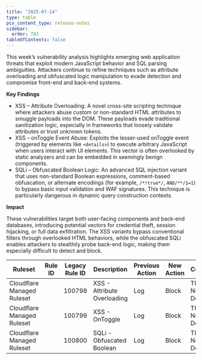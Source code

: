```yaml
---
title: "2025-07-14"
type: table
pcx_content_type: release-notes
sidebar:
  order: 783
tableOfContents: false
---
```



This week’s vulnerability analysis highlights emerging web application threats that exploit modern JavaScript behavior and SQL parsing ambiguities. Attackers continue to refine techniques such as attribute overloading and obfuscated logic manipulation to evade detection and compromise front-end and back-end systems.

**Key Findings**

- XSS – Attribute Overloading: A novel cross-site scripting technique where attackers abuse custom or non-standard HTML attributes to smuggle payloads into the DOM. These payloads evade traditional sanitization logic, especially in frameworks that loosely validate attributes or trust unknown tokens.
- XSS – onToggle Event Abuse: Exploits the lesser-used onToggle event (triggered by elements like `<details>`) to execute arbitrary JavaScript when users interact with UI elements. This vector is often overlooked by static analyzers and can be embedded in seemingly benign components.
- SQLi – Obfuscated Boolean Logic: An advanced SQL injection variant that uses non-standard Boolean expressions, comment-based obfuscation, or alternate encodings (for example, `/*!true*/`, `AND/**/1=1`) to bypass basic input validation and WAF signatures. This technique is particularly dangerous in dynamic query construction contexts.

**Impact**

These vulnerabilities target both user-facing components and back-end databases, introducing potential vectors for credential theft, session hijacking, or full data exfiltration. The XSS variants bypass conventional filters through overlooked HTML behaviors, while the obfuscated SQLi enables attackers to stealthily probe back-end logic, making them especially difficult to detect and block.

<table style="width: 100%">
	<thead>
		<tr>
			<th>Ruleset</th>
			<th>Rule ID</th>
			<th>Legacy Rule ID</th>
			<th>Description</th>
			<th>Previous Action</th>
			<th>New Action</th>
			<th>Comments</th>
		</tr>
	</thead>
	<tbody>
		<tr>
			<td>Cloudflare Managed Ruleset</td>
			<td>
				<RuleID id="a8918353372b4191b10684eb2aa3d845" />
			</td>
			<td>100798</td>
			<td>XSS - Attribute Overloading</td>
			<td>Log</td>
			<td>Block</td>
			<td>This is a New Detection</td>
		</tr>
		<tr>
			<td>Cloudflare Managed Ruleset</td>
			<td>
				<RuleID id="31dd299ba375414dac9260c037548d06" />
			</td>
			<td>100799</td>
			<td>XSS - OnToggle</td>
			<td>Log</td>
			<td>Block</td>
			<td>This is a New Detection</td>
		</tr>
		<tr>
			<td>Cloudflare Managed Ruleset</td>
			<td>
				<RuleID id="7663ea44178441a0b3205c145563445f" />
			</td>
			<td>100800</td>
			<td>SQLi - Obfuscated Boolean</td>
			<td>Log</td>
			<td>Block</td>
			<td>This is a New Detection</td>
		</tr>
	</tbody>
</table>
